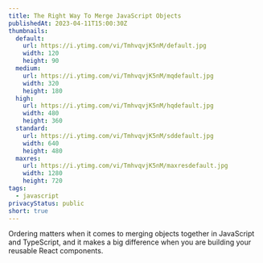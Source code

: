 ```yaml
---
title: The Right Way To Merge JavaScript Objects
publishedAt: 2023-04-11T15:00:30Z
thumbnails:
  default:
    url: https://i.ytimg.com/vi/TmhvqvjK5nM/default.jpg
    width: 120
    height: 90
  medium:
    url: https://i.ytimg.com/vi/TmhvqvjK5nM/mqdefault.jpg
    width: 320
    height: 180
  high:
    url: https://i.ytimg.com/vi/TmhvqvjK5nM/hqdefault.jpg
    width: 480
    height: 360
  standard:
    url: https://i.ytimg.com/vi/TmhvqvjK5nM/sddefault.jpg
    width: 640
    height: 480
  maxres:
    url: https://i.ytimg.com/vi/TmhvqvjK5nM/maxresdefault.jpg
    width: 1280
    height: 720
tags:
  - javascript
privacyStatus: public
short: true
---
```


Ordering matters when it comes to merging objects together in JavaScript and TypeScript, and it makes a big difference when you are building your reusable React components.
